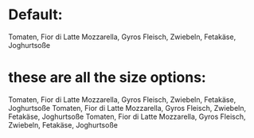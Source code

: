
<Meta title="360 Menu/Copy" component={Copy} />

# Default:

<Canvas>
  <Story name="default">
    <Copy>
      Tomaten, Fior di Latte Mozzarella, Gyros Fleisch, Zwiebeln, Fetakäse,
      Joghurtsoße
    </Copy>
  </Story>
</Canvas>

# these are all the size options:

<Canvas>
  <Story name="small">
    <Copy size="small">
      Tomaten, Fior di Latte Mozzarella, Gyros Fleisch, Zwiebeln, Fetakäse,
      Joghurtsoße
    </Copy>
  </Story>
  <Story name="medium">
    <Copy size="medium">
      Tomaten, Fior di Latte Mozzarella, Gyros Fleisch, Zwiebeln, Fetakäse,
      Joghurtsoße
    </Copy>
  </Story>
  <Story name="large">
    <Copy size="large">
      Tomaten, Fior di Latte Mozzarella, Gyros Fleisch, Zwiebeln, Fetakäse,
      Joghurtsoße
    </Copy>
  </Story>
</Canvas>
